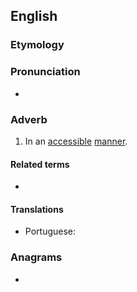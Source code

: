 ==English==

===Etymology===
{{suffix|en|accessible|ly}}

===Pronunciation===
* {{a|US}} {{IPA|/æk.ˈsɛs.ə.bli/|lang=en}}

===Adverb===
{{en-adv}}

# In an [[accessible]] [[manner]].

====Related terms====
* {{l|en|access}}

====Translations====
{{trans-top|in an accessible manner}}
* Portuguese: {{t|pt|acessivelmente}}
{{trans-mid}}
{{trans-bottom}}

===Anagrams===
* {{anagrams|en|a=abcceilssy|bicyclases}}